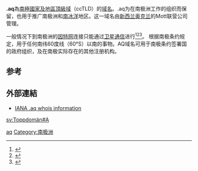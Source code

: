 {{Expand|time=2018-03-31T06:38:06+00:00}}
'''.aq'''為[[南极|南極]][[國家及地區頂級域|國家及地區頂級域]]（ccTLD）的[[域名|域名]]。.aq为在南极洲工作的组织而保留，也用于推广南极洲和[[南冰洋|南冰洋]]地区。这一域名由[[新西兰|新西兰]][[奥克兰|奥克兰]]的Mott联营公司管理。

一般情况下到南极洲的[[因特网|因特网]]连接只能通过[[卫星通信|卫星通信]]进行<ref>{{Cite book|title=常用电脑词语速查手册|last=何弘主编|first=|publisher=西安：西安出版社|year=2000|isbn=7-80594-644-2|location=|pages=201-202}}</ref><ref>{{Cite book|title=英德汉广播电视技术词典|last=（德）赫伯特·蒂尔曼（Herbert Tillmann）编；梁瑛等译|first=|publisher=北京：中国广播电视出版社|year=2002|isbn=7-5043-3793-5|location=|pages=440-442}}</ref><ref>{{Cite book|title=大学计算机基础|last=刘丕娥主编|first=|publisher=哈尔滨：哈尔滨工业大学出版社|year=2010|isbn=978-7-5603-3056-3|location=|pages=342-345}}</ref>。
根据南极条约规定，用于任何南纬60度线（60°S）以南的事物。AQ域名可用于南极条约签署国的政府组织，及在南极实际存在的其他注册机构。

== 参考 ==
{{reflist}}

== 外部連結 ==
* [http://www.iana.org/root-whois/aq.htm IANA .aq whois information]{{Wayback|url=http://www.iana.org/root-whois/aq.htm |date=20080516201025 }}

{{网络小作品}}
{{CcTLD}}

[[Category:國家及地區頂級域|aq]]
[[Category:南极洲|Category:南极洲]]

[[sv:Toppdomän#A|sv:Toppdomän#A]]